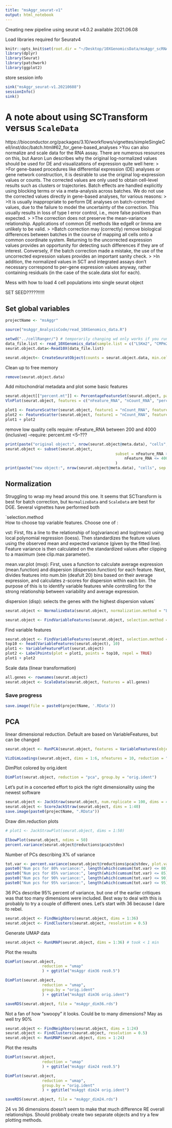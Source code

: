 ```yaml
---
title: "msAggr_seurat-v1"
output: html_notebook
---
```


Creating new pipeline using seurat v4.0.2 available 2021.06.08

Load libraries required for Seuratv4

```r
knitr::opts_knit$set(root.dir = "~/Desktop/10XGenomicsData/msAggr_scRNASeq/")
library(dplyr)
library(Seurat)
library(patchwork)
library(ggplot2)
```
store session info
```r
sink("msAggr_seurat-v1.20210608")
sessionInfo()
sink()
```

# A note about using SCTransform versus `ScaleData`
https://bioconductor.org/packages/3.10/workflows/vignettes/simpleSingleCell/inst/doc/batch.html#62_for_gene-based_analyses
>You can also normalize and scale data for the RNA assay. There are numerous resources on this, but Aaron Lun describes why the original log-normalized values should be used for DE and visualizations of expression quite well here:
>
>For gene-based procedures like differential expression (DE) analyses or gene network construction, it is desirable to use the original log-expression values or counts. The corrected values are only used to obtain cell-level results such as clusters or trajectories. Batch effects are handled explicitly using blocking terms or via a meta-analysis across batches. We do not use the corrected values directly in gene-based analyses, for various reasons:
>
>It is usually inappropriate to perform DE analyses on batch-corrected values, due to the failure to model the uncertainty of the correction. This usually results in loss of type I error control, i.e., more false positives than expected.
>
>The correction does not preserve the mean-variance relationship. Applications of common DE methods like edgeR or limma are unlikely to be valid.
>
>Batch correction may (correctly) remove biological differences between batches in the course of mapping all cells onto a common coordinate system. Returning to the uncorrected expression values provides an opportunity for detecting such differences if they are of interest. Conversely, if the batch correction made a mistake, the use of the uncorrected expression values provides an important sanity check.
>
>In addition, the normalized values in SCT and integrated assays don't necessary correspond to per-gene expression values anyway, rather containing residuals (in the case of the scale.data slot for each).



Mess with how to load 4 cell populations into single seurat object



SET SEED?????!!!!!

## Set global variables

```r
projectName <- "msAggr"
```



```r
source("msAggr_AnalysisCode/read_10XGenomics_data.R")

```


```r
setwd("../cellRanger/") # temporarily changing wd only works if you run the entire chunk at once
data_file.list <- read_10XGenomics_data(sample.list = c("LSKm2", "CMPm2", "MEPm", "GMPm"))
seurat.object.data<-Read10X(data_file.list)
```



```r
seurat.object<- CreateSeuratObject(counts = seurat.object.data, min.cells = 3, min.genes = 200, project = projectName)
```

Clean up to free memory

```r
remove(seurat.object.data)
```


Add mitochondrial metadata and plot some basic features
```r
seurat.object[["percent.mt"]] <- PercentageFeatureSet(seurat.object, pattern = "^mt-")
VlnPlot(seurat.object, features = c("nFeature_RNA", "nCount_RNA", "percent.mt"), ncol = 3, pt.size = 0, fill.by = 'orig.ident')
```


```r
plot1 <- FeatureScatter(seurat.object, feature1 = "nCount_RNA", feature2 = "percent.mt", group.by = "orig.ident", pt.size = 0.01)
plot2 <- FeatureScatter(seurat.object, feature1 = "nCount_RNA", feature2 = "nFeature_RNA", group.by = "orig.ident", pt.size = 0.01)
plot1 + plot2
```


remove low quality cells
require: nFeature_RNA between 200 and 4000 (inclusive)
--require: percent.mt <5--???

```r
print(paste("original object:", nrow(seurat.object@meta.data), "cells", sep = " "))
seurat.object <- subset(seurat.object, 
												subset = nFeature_RNA >=200 & 
													nFeature_RNA <= 4000
												)
print(paste("new object:", nrow(seurat.object@meta.data), "cells", sep = " "))
```



## Normalization

Struggling to wrap my head around this one. It seems that SCTransform is best for batch correction, but `NormalizeData` and `ScaleData` are best for DGE. Several vignettes have performed both

`selection.method	
How to choose top variable features. Choose one of :

vst: First, fits a line to the relationship of log(variance) and log(mean) using local polynomial regression (loess). Then standardizes the feature values using the observed mean and expected variance (given by the fitted line). Feature variance is then calculated on the standardized values after clipping to a maximum (see clip.max parameter).

mean.var.plot (mvp): First, uses a function to calculate average expression (mean.function) and dispersion (dispersion.function) for each feature. Next, divides features into num.bin (deafult 20) bins based on their average expression, and calculates z-scores for dispersion within each bin. The purpose of this is to identify variable features while controlling for the strong relationship between variability and average expression.

dispersion (disp): selects the genes with the highest dispersion values`




```r
seurat.object <- NormalizeData(seurat.object, normalization.method = "LogNormalize", scale.factor = 10000)
```




```r
seurat.object <- FindVariableFeatures(seurat.object, selection.method = "vst", nfeatures = 2000)
```

Find variable features
```r
seurat.object <- FindVariableFeatures(seurat.object, selection.method = "vst", nfeatures = 2000)
top10 <- head(VariableFeatures(seurat.object), 10)
plot1 <- VariableFeaturePlot(seurat.object)
plot2 <- LabelPoints(plot = plot1, points = top10, repel = TRUE)
plot1 + plot2

```

Scale data (linear transformation)

```r
all.genes <- rownames(seurat.object)
seurat.object <- ScaleData(seurat.object, features = all.genes)
```


### Save progress

```r
save.image(file = paste0(projectName, '.RData'))
```


## PCA

linear dimensional reduction. Default are based on VariableFeatures, but can be changed

```r
seurat.object <- RunPCA(seurat.object, features = VariableFeatures(object = seurat.object))
```


```r
VizDimLoadings(seurat.object, dims = 1:6, nfeatures = 10, reduction = "pca", ncol = 2)
```

DimPlot colored by orig.ident
```r
DimPlot(seurat.object, reduction = "pca", group.by = "orig.ident")
```



Let's put in a concerted effort to pick the right dimensionality using the newest software

```r
seurat.object <- JackStraw(seurat.object, num.replicate = 100, dims = 40) #runs ~50 min
seurat.object <- ScoreJackStraw(seurat.object, dims = 1:40)
save.image(paste0(projectName, ".RData"))
```


Draw dim.reduction plots

```r
# plot1 <- JackStrawPlot(seurat.object, dims = 1:50)
```
```r
ElbowPlot(seurat.object, ndims = 50)
percent.variance(seurat.object@reductions$pca@stdev)

```
Number of PCs describing X% of variance

```r
tot.var <- percent.variance(seurat.object@reductions$pca@stdev, plot.var = FALSE, return.val = TRUE)
paste0("Num pcs for 80% variance:", length(which(cumsum(tot.var) <= 80)))
paste0("Num pcs for 85% variance:", length(which(cumsum(tot.var) <= 85)))
paste0("Num pcs for 90% variance:", length(which(cumsum(tot.var) <= 90)))
paste0("Num pcs for 95% variance:", length(which(cumsum(tot.var) <= 95)))

```




36 PCs describe 95% percent of variance, but one of the earlier critiques was that too many dimensions were included. Best way to deal with this is probably to try a couple of different ones. Let's start with 36 because I dare to rebel.

```r
seurat.object <- FindNeighbors(seurat.object, dims = 1:36)
seurat.object <- FindClusters(seurat.object, resolution = 0.5)
```






Generate UMAP data
```r
seurat.object <- RunUMAP(seurat.object, dims = 1:36) # took < 1 min
```


Plot the results
```r
DimPlot(seurat.object, 
				reduction = "umap"
				) + ggtitle("msAggr dim36 res0.5")

```

```r
DimPlot(seurat.object,
				reduction = "umap", 
				group.by = "orig.ident"
				) + ggtitle("msAggt dim36 orig.ident")
```



```r
saveRDS(seurat.object, file = "msAggr_dim36.rds")
```

Not a fan of how "swoopy" it looks. Could be to many dimensions? May as well try 90%

```r
seurat.object <- FindNeighbors(seurat.object, dims = 1:24)
seurat.object <- FindClusters(seurat.object, resolution = 0.5)
seurat.object <- RunUMAP(seurat.object, dims = 1:24)
```




Plot the results
```r
DimPlot(seurat.object, 
				reduction = "umap"
				) + ggtitle("msAggr dim24 res0.5")

```

```r
DimPlot(seurat.object,
				reduction = "umap", 
				group.by = "orig.ident"
				) + ggtitle("msAggt dim24 orig.ident")
```



```r
saveRDS(seurat.object, file = "msAggr_dim24.rds")
```



24 vs 36 dimensions doesn't seem to make that much difference RE overall relationships. Should probbaly create two separate objects and try a few plotting methods.
